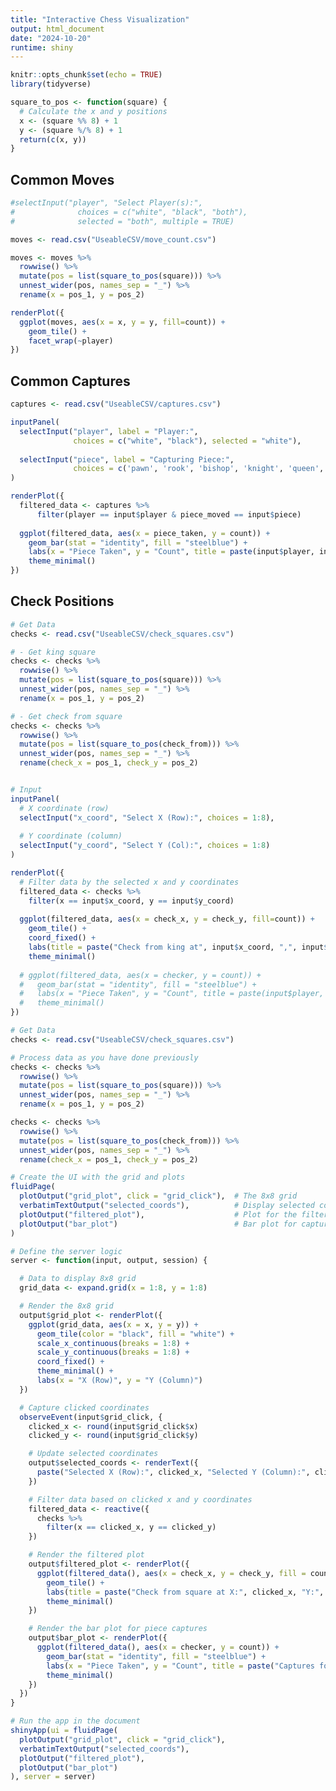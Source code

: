 ```yaml
---
title: "Interactive Chess Visualization"
output: html_document
date: "2024-10-20"
runtime: shiny
---
```


```r
knitr::opts_chunk$set(echo = TRUE)
library(tidyverse)
```

```r
square_to_pos <- function(square) {
  # Calculate the x and y positions
  x <- (square %% 8) + 1
  y <- (square %/% 8) + 1
  return(c(x, y))
}
```

## Common Moves

```r
#selectInput("player", "Select Player(s):", 
#              choices = c("white", "black", "both"), 
#              selected = "both", multiple = TRUE)

moves <- read.csv("UseableCSV/move_count.csv")

moves <- moves %>%
  rowwise() %>%
  mutate(pos = list(square_to_pos(square))) %>%
  unnest_wider(pos, names_sep = "_") %>%
  rename(x = pos_1, y = pos_2)

renderPlot({
  ggplot(moves, aes(x = x, y = y, fill=count)) +
    geom_tile() +
    facet_wrap(~player)
})
```

## Common Captures

```r
captures <- read.csv("UseableCSV/captures.csv")

inputPanel(
  selectInput("player", label = "Player:",
              choices = c("white", "black"), selected = "white"),
  
  selectInput("piece", label = "Capturing Piece:",
              choices = c('pawn', 'rook', 'bishop', 'knight', 'queen', 'king'), selected = "pawn")
)

renderPlot({
  filtered_data <- captures %>%
      filter(player == input$player & piece_moved == input$piece)
    
  ggplot(filtered_data, aes(x = piece_taken, y = count)) +
    geom_bar(stat = "identity", fill = "steelblue") +
    labs(x = "Piece Taken", y = "Count", title = paste(input$player, input$piece, "captures")) +
    theme_minimal()
})
```

## Check Positions

```r
# Get Data
checks <- read.csv("UseableCSV/check_squares.csv")

# - Get king square
checks <- checks %>%
  rowwise() %>%
  mutate(pos = list(square_to_pos(square))) %>%
  unnest_wider(pos, names_sep = "_") %>%
  rename(x = pos_1, y = pos_2)

# - Get check from square
checks <- checks %>%
  rowwise() %>%
  mutate(pos = list(square_to_pos(check_from))) %>%
  unnest_wider(pos, names_sep = "_") %>%
  rename(check_x = pos_1, check_y = pos_2)


# Input
inputPanel(
  # X coordinate (row)
  selectInput("x_coord", "Select X (Row):", choices = 1:8),
  
  # Y coordinate (column)
  selectInput("y_coord", "Select Y (Col):", choices = 1:8)
)

renderPlot({
  # Filter data by the selected x and y coordinates
  filtered_data <- checks %>%
    filter(x == input$x_coord, y == input$y_coord)
  
  ggplot(filtered_data, aes(x = check_x, y = check_y, fill=count)) +
    geom_tile() +
    coord_fixed() +
    labs(title = paste("Check from king at", input$x_coord, ",", input$y_coord)) +
    theme_minimal()
  
  # ggplot(filtered_data, aes(x = checker, y = count)) +
  #   geom_bar(stat = "identity", fill = "steelblue") +
  #   labs(x = "Piece Taken", y = "Count", title = paste(input$player, input$piece, "captures")) +
  #   theme_minimal()
})
```

```r
# Get Data
checks <- read.csv("UseableCSV/check_squares.csv")

# Process data as you have done previously
checks <- checks %>%
  rowwise() %>%
  mutate(pos = list(square_to_pos(square))) %>%
  unnest_wider(pos, names_sep = "_") %>%
  rename(x = pos_1, y = pos_2)

checks <- checks %>%
  rowwise() %>%
  mutate(pos = list(square_to_pos(check_from))) %>%
  unnest_wider(pos, names_sep = "_") %>%
  rename(check_x = pos_1, check_y = pos_2)
```

```r
# Create the UI with the grid and plots
fluidPage(
  plotOutput("grid_plot", click = "grid_click"),  # The 8x8 grid
  verbatimTextOutput("selected_coords"),          # Display selected coordinates
  plotOutput("filtered_plot"),                    # Plot for the filtered data
  plotOutput("bar_plot")                          # Bar plot for captures
)
```

```r
# Define the server logic
server <- function(input, output, session) {

  # Data to display 8x8 grid
  grid_data <- expand.grid(x = 1:8, y = 1:8)

  # Render the 8x8 grid
  output$grid_plot <- renderPlot({
    ggplot(grid_data, aes(x = x, y = y)) +
      geom_tile(color = "black", fill = "white") +
      scale_x_continuous(breaks = 1:8) +
      scale_y_continuous(breaks = 1:8) +
      coord_fixed() +
      theme_minimal() +
      labs(x = "X (Row)", y = "Y (Column)")
  })

  # Capture clicked coordinates
  observeEvent(input$grid_click, {
    clicked_x <- round(input$grid_click$x)
    clicked_y <- round(input$grid_click$y)

    # Update selected coordinates
    output$selected_coords <- renderText({
      paste("Selected X (Row):", clicked_x, "Selected Y (Column):", clicked_y)
    })

    # Filter data based on clicked x and y coordinates
    filtered_data <- reactive({
      checks %>%
        filter(x == clicked_x, y == clicked_y)
    })

    # Render the filtered plot
    output$filtered_plot <- renderPlot({
      ggplot(filtered_data(), aes(x = check_x, y = check_y, fill = count)) +
        geom_tile() +
        labs(title = paste("Check from square at X:", clicked_x, "Y:", clicked_y)) +
        theme_minimal()
    })

    # Render the bar plot for piece captures
    output$bar_plot <- renderPlot({
      ggplot(filtered_data(), aes(x = checker, y = count)) +
        geom_bar(stat = "identity", fill = "steelblue") +
        labs(x = "Piece Taken", y = "Count", title = paste("Captures for X:", clicked_x, "Y:", clicked_y)) +
        theme_minimal()
    })
  })
}

# Run the app in the document
shinyApp(ui = fluidPage(
  plotOutput("grid_plot", click = "grid_click"),
  verbatimTextOutput("selected_coords"),
  plotOutput("filtered_plot"),
  plotOutput("bar_plot")
), server = server)
```
